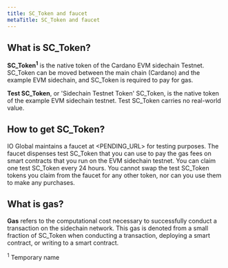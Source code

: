 ```yaml
---
title: SC_Token and faucet
metaTitle: SC_Token and faucet
---
```


## What is SC_Token?

**SC_Token<sup>1</sup>** is the native token of the Cardano EVM sidechain Testnet. SC_Token can be moved between the main chain (Cardano) and the example EVM sidechain, and SC_Token is required to pay for gas.

**Test SC_Token**, or 'Sidechain Testnet Token' SC_Token, is the native token of the example EVM sidechain testnet. Test SC_Token carries no real-world value.

## How to get SC_Token?

IO Global maintains a faucet at <PENDING_URL> for testing purposes. The faucet dispenses test SC_Token that you can use to pay the gas fees on smart contracts that you run on the EVM sidechain testnet. You can claim one test SC_Token every 24 hours. You cannot swap the test SC_Token tokens you claim from the faucet for any other token, nor can you use them to make any purchases.  

## What is gas?

**Gas** refers to the computational cost necessary to successfully conduct a transaction on the sidechain network. This gas is denoted from a small fraction of SC_Token when conducting a transaction, deploying a smart contract, or writing to a smart contract.

  
<sup>1</sup> Temporary name  
